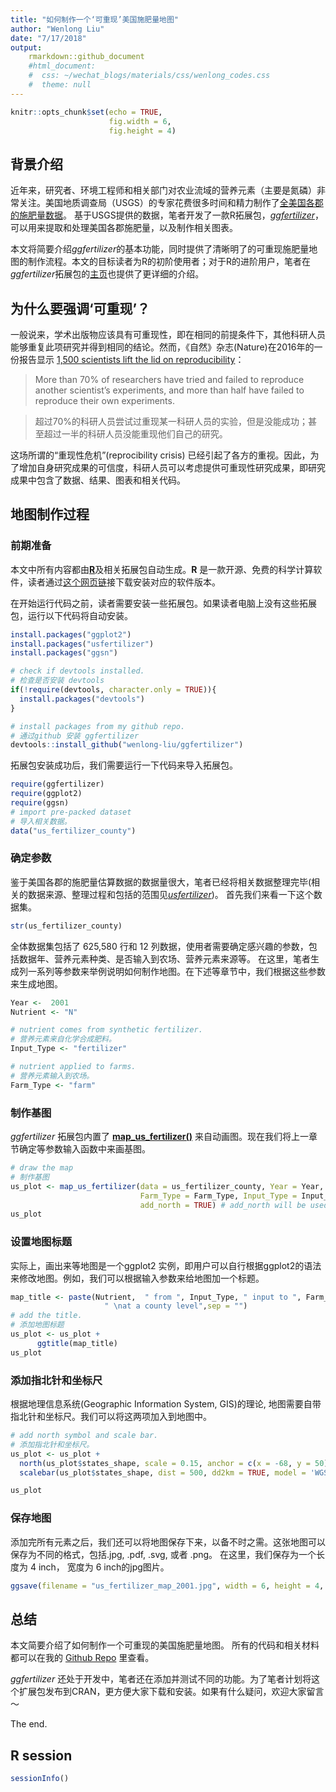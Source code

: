 ```yaml
---
title: "如何制作一个‘可重现’美国施肥量地图"
author: "Wenlong Liu"
date: "7/17/2018"
output: 
    rmarkdown::github_document
    #html_document:
    #  css: ~/wechat_blogs/materials/css/wenlong_codes.css
    #  theme: null
---
```


```r
knitr::opts_chunk$set(echo = TRUE,
                      fig.width = 6,
                      fig.height = 4)
```

## 背景介绍

近年来，研究者、环境工程师和相关部门对农业流域的营养元素（主要是氮磷）非常关注。美国地质调查局（USGS）的专家花费很多时间和精力制作了[全美国各郡的施肥量数据](https://wenlong-liu.github.io/usfertilizer/reference/us_fertilizer_county.html)。 基于USGS提供的数据，笔者开发了一款R拓展包，[*ggfertilizer*](https://github.com/wenlong-liu/ggfertilizer)，可以用来提取和处理美国各郡施肥量，以及制作相关图表。

本文将简要介绍*ggfertilizer*的基本功能，同时提供了清晰明了的可重现施肥量地图的制作流程。本文的目标读者为R的初阶使用者；对于R的进阶用户，笔者在*ggfertilizer*拓展包的[主页](https://wenlong-liu.github.io/ggfertilizer/)也提供了更详细的介绍。

## 为什么要强调‘可重现’？

一般说来，学术出版物应该具有可重现性，即在相同的前提条件下，其他科研人员能够重复此项研究并得到相同的结论。然而，《自然》杂志(Nature)在2016年的一份报告显示 [1,500 scientists lift the lid on reproducibility](https://www.nature.com/news/1-500-scientists-lift-the-lid-on-reproducibility-1.19970)：

> More than 70% of researchers have tried and failed to reproduce another scientist’s experiments, and more than half have failed to reproduce their own experiments.

> 超过70%的科研人员尝试过重现某一科研人员的实验，但是没能成功；甚至超过一半的科研人员没能重现他们自己的研究。

这场所谓的“重现性危机"(reprocibility crisis) 已经引起了各方的重视。因此，为了增加自身研究成果的可信度，科研人员可以考虑提供可重现性研究成果，即研究成果中包含了数据、结果、图表和相关代码。

## 地图制作过程

### 前期准备

本文中所有内容都由[**R**](https://www.r-project.org/)及相关拓展包自动生成。**R** 是一款开源、免费的科学计算软件，读者通过[这个网页链](https://cloud.r-project.org/)接下载安装对应的软件版本。

在开始运行代码之前，读者需要安装一些拓展包。如果读者电脑上没有这些拓展包，运行以下代码将自动安装。

```r
install.packages("ggplot2")
install.packages("usfertilizer")
install.packages("ggsn")

# check if devtools installed.
# 检查是否安装 devtools
if(!require(devtools, character.only = TRUE)){
  install.packages("devtools")
}

# install packages from my github repo.
# 通过github 安装 ggfertilizer
devtools::install_github("wenlong-liu/ggfertilizer")
```

拓展包安装成功后，我们需要运行一下代码来导入拓展包。

```r
require(ggfertilizer)
require(ggplot2)
require(ggsn)
# import pre-packed dataset
# 导入相关数据。
data("us_fertilizer_county")
```

### 确定参数

鉴于美国各郡的施肥量估算数据的数据量很大，笔者已经将相关数据整理完毕(相关的数据来源、整理过程和包括的范围见[*usfertilizer*](https://wenlong-liu.github.io/usfertilizer/articles/Data_sources_and_cleaning.html))。 首先我们来看一下这个数据集。

```r
str(us_fertilizer_county)
```

全体数据集包括了 625,580 行和 12 列数据，使用者需要确定感兴趣的参数，包括数据年、营养元素种类、是否输入到农场、营养元素来源等。 在这里，笔者生成列一系列等参数来举例说明如何制作地图。在下述等章节中，我们根据这些参数来生成地图。

```r
Year <-  2001
Nutrient <- "N"

# nutrient comes from synthetic fertilizer.
# 营养元素来自化学合成肥料。
Input_Type <- "fertilizer" 

# nutrient applied to farms.
# 营养元素输入到农场。
Farm_Type <- "farm" 
```

### 制作基图

*ggfertilizer* 拓展包内置了 [**map_us_fertilizer()**](https://wenlong-liu.github.io/ggfertilizer/reference/map_us_fertilizer.html) 来自动画图。现在我们将上一章节确定等参数输入函数中来画基图。

```r
# draw the map
# 制作基图
us_plot <- map_us_fertilizer(data = us_fertilizer_county, Year = Year, Nutrient = Nutrient,
                             Farm_Type = Farm_Type, Input_Type = Input_Type, 
                             add_north = TRUE) # add_north will be used in further sections.
us_plot
```

### 设置地图标题

实际上，画出来等地图是一个ggplot2 实例，即用户可以自行根据ggplot2的语法来修改地图。例如，我们可以根据输入参数来给地图加一个标题。

```r
map_title <- paste(Nutrient,  " from ", Input_Type, " input to ", Farm_Type, " in the year of ",Year,
                     " \nat a county level",sep = "")
# add the title.
# 添加地图标题
us_plot <- us_plot +
      ggtitle(map_title)
us_plot
```

### 添加指北针和坐标尺

根据地理信息系统(Geographic Information System, GIS)的理论, 地图需要自带指北针和坐标尺。我们可以将这两项加入到地图中。

```r
# add north symbol and scale bar.
# 添加指北针和坐标尺。
us_plot <- us_plot +
  north(us_plot$states_shape, scale = 0.15, anchor = c(x = -68, y = 50) ) +
  scalebar(us_plot$states_shape, dist = 500, dd2km = TRUE, model = 'WGS84', st.size = 2)

us_plot
```

### 保存地图

添加完所有元素之后，我们还可以将地图保存下来，以备不时之需。这张地图可以保存为不同的格式，包括.jpg, .pdf, .svg, 或者 .png。 在这里，我们保存为一个长度为 4 inch， 宽度为 6 inch的jpg图片。

```r
ggsave(filename = "us_fertilizer_map_2001.jpg", width = 6, height = 4, scale = 1.5, units = "in")
```

## 总结

本文简要介绍了如何制作一个可重现的美国施肥量地图。 所有的代码和相关材料都可以在我的 [Github Repo](https://github.com/wenlong-liu/wechat_blogs/tree/master/blogs) 里查看。

*ggfertilizer* 还处于开发中，笔者还在添加并测试不同的功能。为了笔者计划将这个扩展包发布到CRAN，更方便大家下载和安装。如果有什么疑问，欢迎大家留言～  

The end.

## R session

```r
sessionInfo()
```

